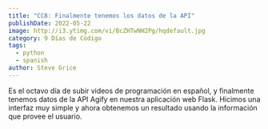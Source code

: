 ```yaml
---
title: "CC8: Finalmente tenemos los datos de la API"
publishDate: 2022-05-22
image: http://i3.ytimg.com/vi/BcZHTwNH2Pg/hqdefault.jpg
category: 9 Días de Código
tags:
  - python
  - spanish
author: Steve Grice
---
```


Es el octavo día de subir videos de programación en español, y finalmente tenemos datos de la API Agify en nuestra aplicación web Flask. Hicimos una interfaz muy simple y ahora obtenemos un resultado usando la información que provee el usuario.


<BlogYoutubeVideo videoId="BcZHTwNH2Pg" />
